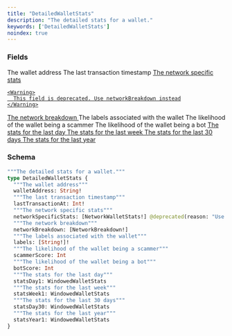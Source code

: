 ```yaml
---
title: "DetailedWalletStats"
description: "The detailed stats for a wallet."
keywords: ['DetailedWalletStats']
noindex: true
---
```


### Fields

<ResponseField name="walletAddress" type="String!" required>
  The wallet address
</ResponseField>

<ResponseField name="lastTransactionAt" type="Int!" required>
  The last transaction timestamp
</ResponseField>

<a href="/api-reference/types/networkwalletstats">
  <ResponseField name="networkSpecificStats" type="[NetworkWalletStats!]">
    The network specific stats
    
    <Warning>
      This field is deprecated. Use networkBreakdown instead
    </Warning>
  </ResponseField>
</a>

<a href="/api-reference/types/networkbreakdown">
  <ResponseField name="networkBreakdown" type="[NetworkBreakdown!]">
    The network breakdown
  </ResponseField>
</a>

<ResponseField name="labels" type="[String!]!" required>
  The labels associated with the wallet
</ResponseField>

<ResponseField name="scammerScore" type="Int">
  The likelihood of the wallet being a scammer
</ResponseField>

<ResponseField name="botScore" type="Int">
  The likelihood of the wallet being a bot
</ResponseField>

<a href="/api-reference/types/windowedwalletstats">
  <ResponseField name="statsDay1" type="WindowedWalletStats">
    The stats for the last day
  </ResponseField>
</a>

<a href="/api-reference/types/windowedwalletstats">
  <ResponseField name="statsWeek1" type="WindowedWalletStats">
    The stats for the last week
  </ResponseField>
</a>

<a href="/api-reference/types/windowedwalletstats">
  <ResponseField name="statsDay30" type="WindowedWalletStats">
    The stats for the last 30 days
  </ResponseField>
</a>

<a href="/api-reference/types/windowedwalletstats">
  <ResponseField name="statsYear1" type="WindowedWalletStats">
    The stats for the last year
  </ResponseField>
</a>

### Schema


```graphql 
"""The detailed stats for a wallet."""
type DetailedWalletStats {
  """The wallet address"""
  walletAddress: String!
  """The last transaction timestamp"""
  lastTransactionAt: Int!
  """The network specific stats"""
  networkSpecificStats: [NetworkWalletStats!] @deprecated(reason: "Use networkBreakdown instead")
  """The network breakdown"""
  networkBreakdown: [NetworkBreakdown!]
  """The labels associated with the wallet"""
  labels: [String!]!
  """The likelihood of the wallet being a scammer"""
  scammerScore: Int
  """The likelihood of the wallet being a bot"""
  botScore: Int
  """The stats for the last day"""
  statsDay1: WindowedWalletStats
  """The stats for the last week"""
  statsWeek1: WindowedWalletStats
  """The stats for the last 30 days"""
  statsDay30: WindowedWalletStats
  """The stats for the last year"""
  statsYear1: WindowedWalletStats
}
```
